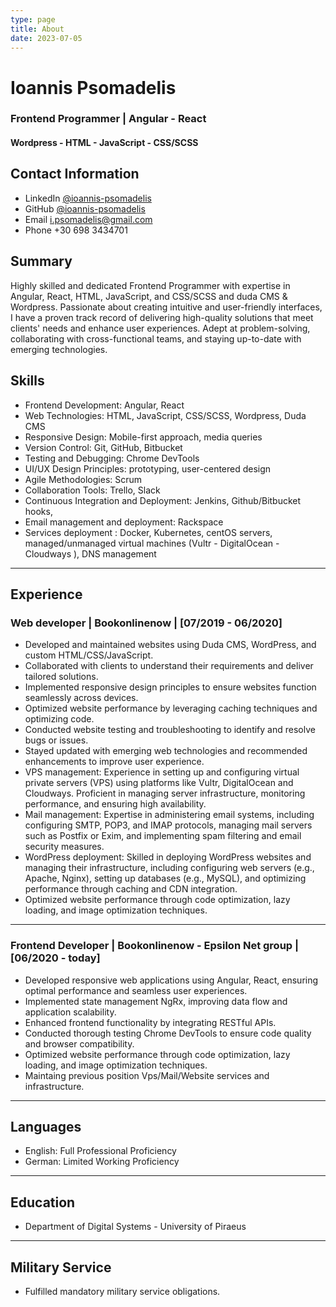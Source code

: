 ```yaml
---
type: page
title: About
date: 2023-07-05
---
```


# Ioannis Psomadelis

### Frontend Programmer | Angular - React

#### Wordpress - HTML - JavaScript - CSS/SCSS

##

## Contact Information

- LinkedIn [@ioannis-psomadelis](https://www.linkedin.com/in/ioannis-psomadelis/)
- GitHub [@ioannis-psomadelis](https://github.com/ioannis-psomadelis)
- Email i.psomadelis@gmail.com
- Phone +30 698 3434701

## Summary

Highly skilled and dedicated Frontend Programmer with expertise in Angular, React, HTML, JavaScript, and CSS/SCSS and duda CMS & Wordpress. Passionate about creating intuitive and user-friendly interfaces, I have a proven track record of delivering high-quality solutions that meet clients' needs and enhance user experiences. Adept at problem-solving, collaborating with cross-functional teams, and staying up-to-date with emerging technologies.

## Skills

- Frontend Development: Angular, React
- Web Technologies: HTML, JavaScript, CSS/SCSS, Wordpress, Duda CMS
- Responsive Design: Mobile-first approach, media queries
- Version Control: Git, GitHub, Bitbucket
- Testing and Debugging: Chrome DevTools
- UI/UX Design Principles: prototyping, user-centered design
- Agile Methodologies: Scrum
- Collaboration Tools: Trello, Slack
- Continuous Integration and Deployment: Jenkins, Github/Bitbucket hooks,
- Email management and deployment: Rackspace
- Services deployment : Docker, Kubernetes, centOS servers, managed/unmanaged virtual machines (Vultr - DigitalOcean - Cloudways ), DNS management

---

## Experience

### **Web developer | Bookonlinenow | \[07/2019 - 06/2020\]**

- Developed and maintained websites using Duda CMS, WordPress, and custom HTML/CSS/JavaScript.
- Collaborated with clients to understand their requirements and deliver tailored solutions.
- Implemented responsive design principles to ensure websites function seamlessly across devices.
- Optimized website performance by leveraging caching techniques and optimizing code.
- Conducted website testing and troubleshooting to identify and resolve bugs or issues.
- Stayed updated with emerging web technologies and recommended enhancements to improve user experience.
- VPS management: Experience in setting up and configuring virtual private servers (VPS) using platforms like Vultr, DigitalOcean and Cloudways. Proficient in managing server infrastructure, monitoring performance, and ensuring high availability.
- Mail management: Expertise in administering email systems, including configuring SMTP, POP3, and IMAP protocols, managing mail servers such as Postfix or Exim, and implementing spam filtering and email security measures.
- WordPress deployment: Skilled in deploying WordPress websites and managing their infrastructure, including configuring web servers (e.g., Apache, Nginx), setting up databases (e.g., MySQL), and optimizing performance through caching and CDN integration.
- Optimized website performance through code optimization, lazy loading, and image optimization techniques.

---

### **Frontend Developer | Bookonlinenow - Epsilon Net group | \[06/2020 - today\]**

- Developed responsive web applications using Angular, React, ensuring optimal performance and seamless user experiences.
- Implemented state management NgRx, improving data flow and application scalability.
- Enhanced frontend functionality by integrating RESTful APIs.
- Conducted thorough testing Chrome DevTools to ensure code quality and browser compatibility.
- Optimized website performance through code optimization, lazy loading, and image optimization techniques.
- Maintaing previous position Vps/Mail/Website services and infrastructure.

---

## Languages

- English: Full Professional Proficiency
- German: Limited Working Proficiency

---

## Education

- Department of Digital Systems - University of Piraeus

---

## Military Service

- Fulfilled mandatory military service obligations.
